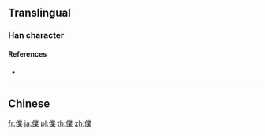 {{character info/new}}
==Translingual==

===Han character===
{{Han char|rn=9|rad=人|as=13|sn=15|four=|canj=OTCD|ids=⿰亻業}}

====References====
* {{Han ref|kx=0118.220|hdz=10224.110|uh=3492|ud=13458}}

----

==Chinese==
{{zh-see|僕|v}}

[[fr:㒒]]
[[ja:㒒]]
[[pl:㒒]]
[[th:㒒]]
[[zh:㒒]]
